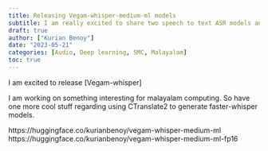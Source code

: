 ```yaml
---
title: Releasing Vegam-whisper-medium-ml models
subtitle: I am really excited to share two speech to text ASR models and a huggingace space which demonstrates running int.
draft: true
author: ["Kurian Benoy"]
date: "2023-05-21"
categories: [Audio, Deep learning, SMC, Malayalam]
toc: true
---
```


I am excited to release [Vegam-whisper]

I am working on something interesting for malayalam computing. So have one more cool stuff regarding using CTranslate2 to generate faster-whisper models.

https://huggingface.co/kurianbenoy/vegam-whisper-medium-ml
https://huggingface.co/kurianbenoy/vegam-whisper-medium-ml-fp16
